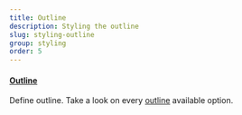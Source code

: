 ```yaml
---
title: Outline
description: Styling the outline
slug: styling-outline
group: styling
order: 5
---
```


#### [Outline](https://tailwindcss.com/docs/outline-width)

Define outline. Take a look on every [outline](https://tailwindcss.com/docs/outline-width) available option.

